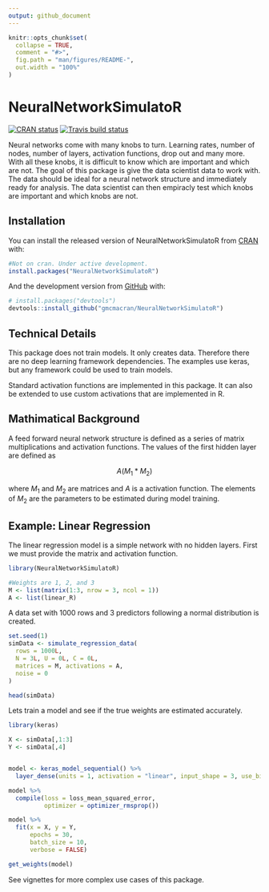 ```yaml
---
output: github_document
---
```


<!-- README.md is generated from README.Rmd. Please edit that file -->

```r
knitr::opts_chunk$set(
  collapse = TRUE,
  comment = "#>",
  fig.path = "man/figures/README-",
  out.width = "100%"
)
```

# NeuralNetworkSimulatoR

<!-- badges: start -->
[![CRAN status](https://www.r-pkg.org/badges/version/NeuralNetworkSimulatoR)](https://cran.r-project.org/package=NeuralNetworkSimulatoR)
[![Travis build status](https://travis-ci.org/gmcmacran/NeuralNetworkSimulatoR.svg?branch=master)](https://travis-ci.org/gmcmacran/NeuralNetworkSimulatoR)
<!-- badges: end -->

Neural networks come with many knobs to turn. Learning rates, number of nodes, number of layers, activation functions, drop out and many more. With all these knobs, it is difficult to know which are important and which are not. The goal of this package is give the data scientist data to work with. The data should be ideal for a neural network structure and immediately ready for analysis. The data scientist can then empiracly test which knobs are important and which knobs are not.

## Installation

You can install the released version of NeuralNetworkSimulatoR from [CRAN](https://CRAN.R-project.org) with:

``` r
#Not on cran. Under active development.
install.packages("NeuralNetworkSimulatoR")
```

And the development version from [GitHub](https://github.com/) with:

``` r
# install.packages("devtools")
devtools::install_github("gmcmacran/NeuralNetworkSimulatoR")
```
## Technical Details

This package does not train models. It only creates data. Therefore there are no deep learning framework dependencies. The examples use keras, but any framework could be used to train models.

Standard activation functions are implemented in this package. It can also be extended to use custom activations that are implemented in R.

## Mathimatical Background

A feed forward neural network structure is defined as a series of matrix multiplications and activation functions. The values of the first hidden layer are defined as 

$$
A(M_1*M_2)
$$

where $M_1$ and $M_2$ are matrices and $A$ is a activation function. The elements of $M_2$ are the parameters to be estimated during model training.

## Example: Linear Regression

The linear regression model is a simple network with no hidden layers. First we must provide the matrix and activation function.

```r
library(NeuralNetworkSimulatoR)

#Weights are 1, 2, and 3
M <- list(matrix(1:3, nrow = 3, ncol = 1))
A <- list(linear_R)
```

A data set with 1000 rows and 3 predictors following a normal distribution is created.

```r
set.seed(1)
simData <- simulate_regression_data(
  rows = 1000L,
  N = 3L, U = 0L, C = 0L,
  matrices = M, activations = A,
  noise = 0
)

head(simData)
```


Lets train a model and see if the true weights are estimated accurately. 

```r
library(keras)

X <- simData[,1:3]
Y <- simData[,4]


model <- keras_model_sequential() %>%
  layer_dense(units = 1, activation = "linear", input_shape = 3, use_bias = FALSE, kernel_initializer = initializer_constant(value = 1))

model %>%
  compile(loss = loss_mean_squared_error,
          optimizer = optimizer_rmsprop())

model %>%
  fit(x = X, y = Y,
      epochs = 30,
      batch_size = 10,
      verbose = FALSE)

get_weights(model)

```

See vignettes for more complex use cases of this package.
